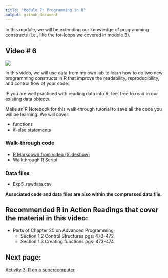 ```yaml
---
title: "Module 7: Programming in R"
output: github_document
---
```


In this module, we will be extending our knowledge of programming constructs (i.e., like the for-loops we covered in module 3).

## Video # 6

[![](../../images/mq1.jpeg)](https://youtu.be/3gGnqDXB76Q)


In this video, we will use data from my own lab to learn how to do two new programming constructs in R that improve the readability, reproducibility, and control flow of your code. 

IF you are well practiced with reading data into R, feel free to read in our existing data objects. 

Make an R Notebook for this walk-through tutorial to save all the code you will be learning. We will cover:

* functions
* if-else statements

### Walk-through code

* [R Markdown from video (Slideshow)](http://htmlpreview.github.io/?https://github.com/StevisonLab/R_Mini_Course/blob/main/modules/Module_7/4.06.Programming_in_R.html) 
* Walkthrough R Script

### Data files

* Exp5_rawdata.csv

**Associated code and data files are also within the compressed data file.**

## Recommended R in Action Readings that cover the material in this video:
* Parts of Chapter 20 on Advanced Programming, 
  * Section 1.2 Control Structures pgs: 470-472
  * Section 1.3 Creating functions pgs: 473-474

## Next page:
[Activity 3: R on a supercomputer](https://github.com/StevisonLab/R_Mini_Course/blob/main/modules/Activity_3/activity3.md)

